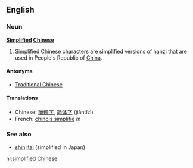 ==English==
===Noun===
'''[[Simplified]] [[Chinese]]'''<!-- doubt this is a proper noun -->

# Simplified Chinese characters are simplified versions of [[hanzi]] that are used in People's Republic of [[China]].

====Antonyms====
*[[Traditional Chinese]]

====Translations====
*Chinese: [[簡體字]], [[简体字]] (jiǎntǐzì)
*French: [[chinois simplifié]] ''m''

===See also===
*[[shinjitai]] (simplified in Japan)

[[nl:simplified Chinese]]